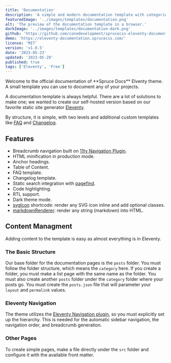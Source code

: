 ```yaml
---
title: 'Documentation'
description: 'A simple and modern documentation template with categories, code highlighting, RTL support and dark mode built on Eleventy.'
featuredImage: '../images/templates/documentation.png'
alt: 'The preview of the documentation template in a browser.'
darkImage: '../images/templates/documentation-dark.png'
github: 'https://github.com/conedevelopment/sprucecss-eleventy-documentation-template'
demo: 'https://eleventy-documentation.sprucecss.com/'
license: 'MIT'
version: 'v1.0.5'
date: '2023-05-23'
updated: '2023-05-29'
published: true
tags: ['Eleventy', 'Free']
---
```


<p className="lead">Welcome to the official documentation of **Spruce Docs** Elventy theme. A small template you can use to document any of your projects.</p>

A documentation template is always helpful. There are a lot of solutions to make one; we wanted to create our self-hosted version based on our favorite static site generator [Eleventy](https://www.11ty.dev/).

By structure, it is simple, with two levels and additional custom templates like [FAQ](https://eleventy-documentation.sprucecss.com/faq/) and [Changelog](https://eleventy-documentation.sprucecss.com/changelog/).

## Features

- Breadcrumb navigation built on [11ty Navigation Plugin](https://www.11ty.dev/docs/plugins/navigation/).
- HTML minification in production mode.
- Anchor headings.
- Table of Content.
- FAQ template.
- Changelog template.
- Static search integration with [pagefind](https://pagefind.app/).
- Code highlighting.
- RTL support.
- Dark theme mode.
- [svgIcon](https://github.com/conedevelopment/sprucecss-eleventy-documentation-template/blob/main/src/shortcodes/svg-icon.js) shortcode: render any SVG icon inline and add optional classes.
- [markdownRenderer](https://github.com/conedevelopment/sprucecss-eleventy-documentation-template/blob/main/src/shortcodes/markdown-render.js): render any string (markdown) into HTML.

## Content Managment

Adding content to the template is easy as almost everything is in Eleventy.

### The Basic Structure

Our base folder for the documentation pages is the `posts` folder. You must follow the folder structure, which means the `category` here. If you create a folder, you must make a list page with the same name as the folder. You must also create another `posts` folder under the `category` folder where your posts go. You must create the `posts.json` file that will parameter your `layout` and `permalink` values.

### Eleventy Navigation

The theme utilizes the [Eleventy Navigation plugin](https://www.11ty.dev/docs/plugins/navigation/), so you must explicitly set up the hierarchy. This is needed for the automatic sidebar navigation, the navigation order, and breadcrumb generation.

### Other Pages

To create simple pages, make a file directly under the `src` folder and configure it with the available front matter.
